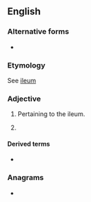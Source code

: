 ==English==

===Alternative forms===
* {{l|en|iliac}}

===Etymology===
See [[ileum]]

===Adjective===
{{en-adj|-}}

# {{lb|en|anatomy}} Pertaining to the ileum.
# {{lb|en|rare}} {{alternative spelling of|iliac|lang=en}}

====Derived terms====
* {{l|en|ileac passion}}

===Anagrams===
* {{anagrams|en|ALICE|Alcie|Alice|Celia|Licea}}